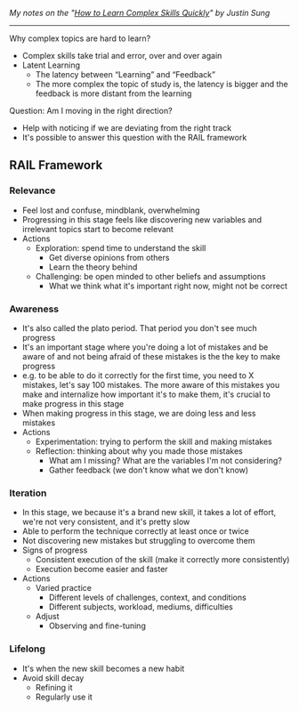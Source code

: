 <SmoothRender>

_My notes on the "[How to Learn Complex Skills Quickly](https://www.youtube.com/watch?v=pHN7BXpdAPQ)" by Justin Sung_

---

Why complex topics are hard to learn?

- Complex skills take trial and error, over and over again
- Latent Learning
  - The latency between “Learning” and “Feedback”
  - The more complex the topic of study is, the latency is bigger and the feedback is more distant from the learning

Question: Am I moving in the right direction?

- Help with noticing if we are deviating from the right track
- It's possible to answer this question with the RAIL framework

## RAIL Framework

### Relevance

- Feel lost and confuse, mindblank, overwhelming
- Progressing in this stage feels like discovering new variables and irrelevant topics start to become relevant
- Actions
  - Exploration: spend time to understand the skill
    - Get diverse opinions from others
    - Learn the theory behind
  - Challenging: be open minded to other beliefs and assumptions
    - What we think what it's important right now, might not be correct

### Awareness

- It's also called the plato period. That period you don't see much progress
- It's an important stage where you're doing a lot of mistakes and be aware of and not being afraid of these mistakes is the the key to make progress
- e.g. to be able to do it correctly for the first time, you need to X mistakes, let's say 100 mistakes. The more aware of this mistakes you make and internalize how important it's to make them, it's crucial to make progress in this stage
- When making progress in this stage, we are doing less and less mistakes
- Actions
  - Experimentation: trying to perform the skill and making mistakes
  - Reflection: thinking about why you made those mistakes
    - What am I missing? What are the variables I'm not considering?
    - Gather feedback (we don't know what we don't know)

### Iteration

- In this stage, we because it's a brand new skill, it takes a lot of effort, we're not very consistent, and it's pretty slow
- Able to perform the technique correctly at least once or twice
- Not discovering new mistakes but struggling to overcome them
- Signs of progress
  - Consistent execution of the skill (make it correctly more consistently)
  - Execution become easier and faster
- Actions
  - Varied practice
    - Different levels of challenges, context, and conditions
    - Different subjects, workload, mediums, difficulties
  - Adjust
    - Observing and fine-tuning

### Lifelong

- It's when the new skill becomes a new habit
- Avoid skill decay
  - Refining it
  - Regularly use it

</SmoothRender>
